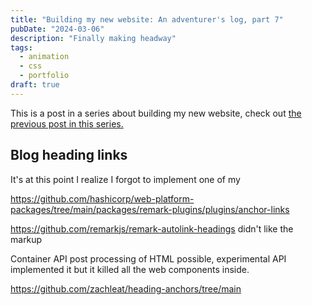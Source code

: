 ```yaml
---
title: "Building my new website: An adventurer's log, part 7"
pubDate: "2024-03-06"
description: "Finally making headway"
tags:
  - animation
  - css
  - portfolio
draft: true
---
```



This is a post in a series about building my new website, check out [the previous post in this series.](/blog/building-my-new-website-part-4/)

## Blog heading links

It's at this point I realize I forgot to implement one of my

https://github.com/hashicorp/web-platform-packages/tree/main/packages/remark-plugins/plugins/anchor-links

https://github.com/remarkjs/remark-autolink-headings
didn't like the markup

Container API post processing of HTML possible, experimental API
implemented it but it killed all the web components inside.

https://github.com/zachleat/heading-anchors/tree/main
